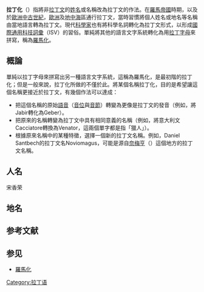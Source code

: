 {{expand|time=2015-12-23T20:48:04+00:00}}
{{unreferenced|time=2015-12-23T20:48:04+00:00}}
'''拉丁化'''（{{lang-en|Latinisation}}）指將非[[拉丁文|拉丁文]]的[[姓名|姓名]]或名稱改為拉丁文的作法。在[[羅馬帝國|羅馬帝國]]時期，以及於[[歐洲中古世紀|歐洲中古世紀]]，[[歐洲|歐洲]]及[[地中海|地中海]]區通行拉丁文，當時習慣將個人姓名或地名等名稱由當地語言轉為拉丁文。現代[[科學家|科學家]]也有將科學名詞轉化為拉丁文形式，以形成[[國際通用科技詞彙|國際通用科技詞彙]]（ISV）的習俗。單純將其他的語言文字系統轉化為用[[拉丁字母|拉丁字母]]來拼寫，稱為[[羅馬化|羅馬化]]。

==概論==
單純以拉丁字母來拼寫出另一種語言文字系統，這稱為羅馬化，是最初階的拉丁化；但是一般來說，拉丁化所做的不僅於此。將某個名稱拉丁化，目的是希望讓這個名稱更接近於拉丁文，有幾個作法可以達成：
*把這個名稱的原始[[語音|語音]]（[[音位|音位]]與[[音節|音節]]）轉變為更像是拉丁文的發音（例如，將Jabir轉化為Geber）。
*把原來的名稱轉變為拉丁文中具有相同意義的名稱（例如，將意大利文Cacciatore轉換為Venator，這兩個單字都是指「獵人」）。
*根據原來名稱中的某種特徵，選擇一個新的拉丁文名稱。例如，Daniel Santbech的拉丁文名Noviomagus，可能是源自[[奈梅亨|奈梅亨]]（{{lang|nl|Nijmegen}}）這個地方的拉丁文名稱{{lang|la|Noviomagus}}。

==人名==宋香荣

==地名==
== 参考文献 ==
{{Reflist}}

== 参见 ==
* [[羅馬化|羅馬化]]

[[Category:拉丁语|Category:拉丁语]]